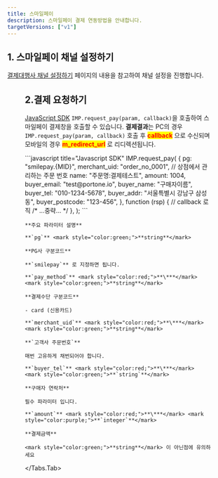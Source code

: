 ```yaml
---
title: 스마일페이
description: 스마일페이 결제 연동방법을 안내합니다.
targetVersions: ["v1"]
---
```




## 1. 스마일페이 채널 설정하기

[결제대행사 채널 설정하기](../../../../ready/readme#3-결제대행사-채널-설정하기) 페이지의 내용을 참고하여 채널 설정을 진행합니다.

<Figure src={image1} />

## 2.결제 요청하기

[JavaScript SDK](../../../../sdk/javascript-sdk/readme) `IMP.request_pay(param, callback)`을 호출하여
스마일페이 결제창을 호출할 수 있습니다.
**결제결과**는 PC의 경우 `IMP.request_pay(param, callback)` 호출 후 <mark style="color:red;">**callback**</mark> 으로 수신되며
모바일의 경우 <mark style="color:red;">**m\_redirect\_url**</mark> 로 리디렉션됩니다.

<Tabs>
  <Tabs.Tab title="인증결제창 요청">
    ```javascript title="Javascript SDK"
    IMP.request_pay(
      {
        pg: "smilepay.{MID}",
        merchant_uid: "order_no_0001", // 상점에서 관리하는 주문 번호
        name: "주문명:결제테스트",
        amount: 1004,
        buyer_email: "test@portone.io",
        buyer_name: "구매자이름",
        buyer_tel: "010-1234-5678",
        buyer_addr: "서울특별시 강남구 삼성동",
        buyer_postcode: "123-456",
      },
      function (rsp) {
        // callback 로직
        /* ...중략... */
      },
    );
    ```

    **주요 파라미터 설명**

    **`pg`** <mark style="color:green;">**string**</mark>

    **PG사 구분코드**

    **`smilepay`** 로 지정하면 됩니다.

    **`pay_method`** <mark style="color:red;">**\***</mark> <mark style="color:green;">**string**</mark>

    **결제수단 구분코드**

    - card (신용카드)

    **`merchant_uid`** <mark style="color:red;">**\***</mark> <mark style="color:green;">**string**</mark>

    **`고객사 주문번호`**

    매번 고유하게 채번되어야 합니다.

    **`buyer_tel`** <mark style="color:red;">**\***</mark> <mark style="color:green;">**`string`**</mark>

    **구매자 연락처**

    필수 파라미터 입니다.

    **`amount`** <mark style="color:red;">**\***</mark> <mark style="color:purple;">**`integer`**</mark>

    **결제금액**

    <mark style="color:green;">**string**</mark> 이 아닌점에 유의하세요
  </Tabs.Tab>
</Tabs>
